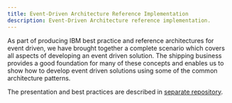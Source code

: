 ```yaml
---
title: Event-Driven Architecture Reference Implementation
description: Event-Driven Architecture reference implementation.
---
```


As part of producing IBM best practice and reference architectures for event driven, we have brought together a complete scenario which covers all aspects of developing an event driven solution. The shipping business provides a good foundation for many of these concepts and enables us to show how to develop event driven solutions using some of the common architecture patterns.

The presentation and best practices are described in [separate repository](https://ibm-cloud-architecture.github.io/refarch-kc/).
